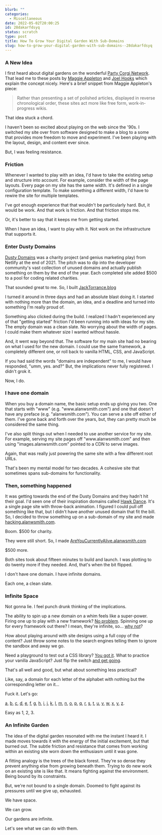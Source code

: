 ```yaml
---
blurb: ""
categories:
  - Miscellaneous
date: 2022-05-02T20:00:25
id: 28dakarfdsyq
status: scratch
type: post
title: How To Grow Your Digital Garden With Sub-Domains
slug: how-to-grow-your-digital-garden-with-sub-domains--28dakarfdsyq
---
```



<h3>A New Idea</h3>

<p>
I first heard about digital gardens on the wonderful
<a href="https://www.partycorgi.com/">Party Corgi Network</a>. That lead
me to these posts by
<a href="https://maggieappleton.com/garden-history">Maggie Appleton</a>
and <a href="https://joelhooks.com/digital-garden">Joel Hooks</a> which
explain the concept nicely. Here's a brief snippet from Maggie
Appleton's piece:
</p>

<blockquote>
Rather than presenting a set of polished articles, displayed in reverse
chronological order, these sites act more like free form,
work-in-progress wikis.
</blockquote>

<p>That idea stuck a chord.</p>

<p>
I haven't been so excited about playing on the web since the '90s. I
switched my site over from software designed to make a blog to a some
that provides more freedom to move and experiment. I've been playing
with the layout, design, and content ever since.
</p>

<p>But, I was feeling resistance.</p>

<h3>Friction</h3>

<p>
Whenever I wanted to play with an idea, I'd have to take the existing
setup and structure into account. For example, consider the width of the
page layouts. Every page on my site has the same width. It's defined in
a single configuration template. To make something a different width,
I'd have to rewire the site for multiple templates.
</p>

<p>
I've got enough experience that that wouldn't be particularly hard. But,
it would be work. And that work is friction. And that friction stops me.
</p>

<p>Or, it's better to say that it keeps me from getting started.</p>

<p>
When I have an idea, I want to play with it. Not work on the
infrastructure that supports it.
</p>

<h3>Enter Dusty Domains</h3>

<p>
<a href="https://dusty.domains/">Dusty Domains</a> was a charity project
(and genius marketing play) from Netlify at the end of 2021. The pitch
was to dip into the developer community's vast collection of unused
domains and actually publish something on them by the end of the year.
Each completed site added $500 to a pool for coding related charities.
</p>

<p>
That sounded great to me. So, I built
<a href="https://jacktorrance.blog/">JackTorrance.blog</a>
</p>

<p>
I turned it around in three days and had an absolute blast doing it. I
started with nothing more than the domain, an idea, and a deadline and
turned into something I'm really proud of.
</p>

<p>
Something also clicked during the build. I realized I hadn't experienced
any of that &quot;getting started&quot; friction I'd been running into
with ideas for my site. The empty domain was a clean slate. No worrying
about the width of pages. I could make them whatever size I wanted
without hassle.
</p>

<p>
And, it went way beyond that. The software for my main site had no
bearing on what I used for the new domain. I could use the same
framework, a completely different one, or roll back to vanilla HTML,
CSS, and JavaScript.
</p>

<p>
If you had said the words "domains are independent" to me, I would have
responded, "umm, yes. and?" But, the implications never fully
registered. I didn't grok it.
</p>

<p>Now, I do.</p>

<h3>I have one domain</h3>

<p>
When you buy a domain name, the basic setup ends up giving you two. One
that starts with &quot;www&quot; (e.g. &quot;www.alanwsmith.com&quot;)
and one that doesn't have any preface (e.g. &quot;alanwsmith.com&quot;).
You can serve a site off either of them. I've gone back and forth over
the years, but, they can pretty much be considered the same thing.
</p>

<p>
I've also split things out when I needed to use another service for my
site. For example, serving my site pages off
&quot;www.alanwsmith.com&quot; and then using
&quot;images.alanwsmith.com&quot; pointed to a CDN to serve images.
</p>

<p>
Again, that was really just powering the same site with a few different
root URLs.
</p>

<p>
That's been my mental model for two decades. A cohesive site that
sometimes spans sub-domains for functionality.
</p>

<h3>Then, something happened</h3>

<p>
It was getting towards the end of the Dusty Domains and they hadn't hit
their goal. I'd seen one of their inspiration domains called
<a href="https://hawk.dance/">Hawk Dance</a>. It's a single page site
with throw-back animation. I figured I could pull off something like
that, but I didn't have another unused domain that fit the bill. So, I
decided to throw something up on a sub-domain of my site and made
<a href="https://hacking.alanwsmith.com/">hacking.alanwsmith.com</a>.
</p>

<p>Boom. $500 for charity.</p>

<p>
They were still short. So, I made
<a href="https://areyoucurrentlyalive.alanwsmith.com/"
    >AreYouCurrentlyAlive.alanwsmith.com</a
>
</p>

<p>$500 more.</p>

<p>
Both sites took about fifteen minutes to build and launch. I was
plotting to do twenty more if they needed. And, that's when the bit
flipped.
</p>
<p>I don't have one domain. I have infinite domains.</p>

<p>Each one, a clean slate.</p>

<h3>Infinite Space</h3>

<p>Not gonna lie. I feel punch drunk thinking of the implications.</p>

<p>
The ability to spin up a new domain on a whim feels like a super-power.
Firing one up to play with a new framework?
<a href="https://nextjs-playground.alanwsmith.com/">No problem</a>.
Spinning one up for every framework out there? I mean, they're infinite,
so... <a href="https://every-framework.alanwsmith.com">why not</a>?
</p>

<p>
How about playing around with site designs using a full copy of the
content? Just throw some notes to the search engines telling them to
ignore the sandbox and away we go.
</p>

<p>
Need a playground to test out a CSS library?
<a href="https://tailwind-playground.alanwsmith.com/">You got it</a>.
What to practice your vanilla JavaScript? Just flip the switch
<a href="https://javascript-playground.alanwsmith.com/">and get going</a
>.
</p>

<p>That's all well and good, but what about something less practical?</p>

<p>
Like, say, a domain for each letter of the alphabet with nothing but the
corresponding letter on it...
</p>

<p>Fuck it. Let's go:</p>

<p>
<a href="https://a.alanwsmith.com/">a</a>,
<a href="https://b.alanwsmith.com/">b</a>,
<a href="https://c.alanwsmith.com/">c</a>,
<a href="https://d.alanwsmith.com/">d</a>,
<a href="https://e.alanwsmith.com/">e</a>,
<a href="https://f.alanwsmith.com/">f</a>,
<a href="https://g.alanwsmith.com/">g</a>,
<a href="https://h.alanwsmith.com/">h</a>,
<a href="https://i.alanwsmith.com/">i</a>,
<a href="https://j.alanwsmith.com/">j</a>,
<a href="https://k.alanwsmith.com/">k</a>,
<a href="https://l.alanwsmith.com/">l</a>,
<a href="https://m.alanwsmith.com/">m</a>,
<a href="https://n.alanwsmith.com/">n</a>,
<a href="https://o.alanwsmith.com/">o</a>,
<a href="https://p.alanwsmith.com/">p</a>,
<a href="https://q.alanwsmith.com/">q</a>,
<a href="https://r.alanwsmith.com/">r</a>,
<a href="https://s.alanwsmith.com/">s</a>,
<a href="https://t.alanwsmith.com/">t</a>,
<a href="https://u.alanwsmith.com/">u</a>,
<a href="https://v.alanwsmith.com/">v</a>,
<a href="https://w.alanwsmith.com/">w</a>,
<a href="https://x.alanwsmith.com/">x</a>,
<a href="https://y.alanwsmith.com/">y</a>,
<a href="https://z.alanwsmith.com/">z</a>.
</p>
<p>Easy as 1, 2, 3.</p>

<h3>An Infinite Garden</h3>

<p>
The idea of the digital garden resonated with me the instant I heard it.
I made moves towards it with the energy of the initial excitement, but
that burned out. The subtle friction and resistance that comes from
working within an existing site worn down the enthusiasm until it was
gone.
</p>

<p>
A fitting analogy is the trees of the black forest. They're so dense
they prevent anything else from growing beneath them. Trying to do new
work on an existing site is like that. It means fighting against the
environment. Being bound by its constraints.
</p>

<p>
But, we're not bound to a single domain. Doomed to fight against its
pressures until we give up, exhausted.
</p>

<p>We have space.</p>

<p>We can grow.</p>

<p>Our gardens are infinite.</p>

<p>Let's see what we can do with them.</p>


